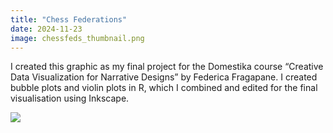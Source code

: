 ```yaml
---
title: "Chess Federations"
date: 2024-11-23
image: chessfeds_thumbnail.png
---
```


I created this graphic as my final project for the Domestika course "Creative Data Visualization for Narrative Designs" by Federica Fragapane. I created bubble plots and violin plots in R, which I combined and edited for the final visualisation using Inkscape.

![](final copy.png)
